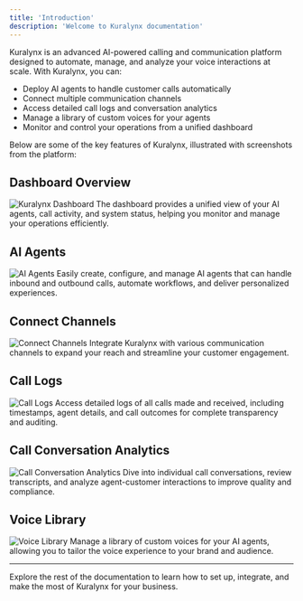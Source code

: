 ```yaml
---
title: 'Introduction'
description: 'Welcome to Kuralynx documentation'
---
```


Kuralynx is an advanced AI-powered calling and communication platform designed to automate, manage, and analyze your voice interactions at scale. With Kuralynx, you can:

- Deploy AI agents to handle customer calls automatically
- Connect multiple communication channels
- Access detailed call logs and conversation analytics
- Manage a library of custom voices for your agents
- Monitor and control your operations from a unified dashboard

Below are some of the key features of Kuralynx, illustrated with screenshots from the platform:

## Dashboard Overview

![Kuralynx Dashboard](/reference_images/screenshots/dashboard.png)
The dashboard provides a unified view of your AI agents, call activity, and system status, helping you monitor and manage your operations efficiently.

## AI Agents

![AI Agents](/reference_images/screenshots/ai_agents.png)
Easily create, configure, and manage AI agents that can handle inbound and outbound calls, automate workflows, and deliver personalized experiences.

## Connect Channels

![Connect Channels](/reference_images/screenshots/connect_channels.png)
Integrate Kuralynx with various communication channels to expand your reach and streamline your customer engagement.

## Call Logs

![Call Logs](/reference_images/screenshots/call_logs.png)
Access detailed logs of all calls made and received, including timestamps, agent details, and call outcomes for complete transparency and auditing.

## Call Conversation Analytics

![Call Conversation Analytics](/reference_images/screenshots/call_logs_conversation.png)
Dive into individual call conversations, review transcripts, and analyze agent-customer interactions to improve quality and compliance.

## Voice Library

![Voice Library](/reference_images/screenshots/voice_library.png)
Manage a library of custom voices for your AI agents, allowing you to tailor the voice experience to your brand and audience.

---

Explore the rest of the documentation to learn how to set up, integrate, and make the most of Kuralynx for your business.
